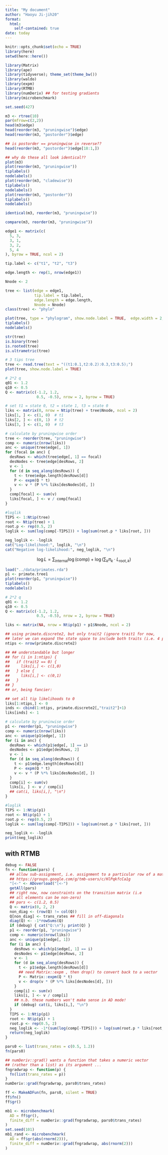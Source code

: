 ```yaml
---
title: "My document"
author: "Haoyu Ji-jih20"
format: 
  html:
    self-contained: true
date: today
---
```


```r
knitr::opts_chunk$set(echo = TRUE)
library(here)
setwd(here::here())
```

```r
library(Matrix)
library(ape)
library(tidyverse); theme_set(theme_bw())
library(waldo)
library(expm)
library(RTMB)
library(numDeriv) ## for testing gradients
library(microbenchmark)
```

```r
set.seed(427)
```

```r
m3 <- rtree(10)
par(mfrow=c(2,2))
head(m3$edge)
head(reorder(m3, "pruningwise")$edge)
head(reorder(m3, "postorder")$edge)

## is postorder == pruningwise in reverse??
head(reorder(m3, "postorder")$edge[18:1,])

## why do these all look identical??
plot(m3)
plot(reorder(m3, "pruningwise"))
tiplabels()
nodelabels()
plot(reorder(m3, "cladewise"))
tiplabels()
nodelabels()
plot(reorder(m3, "postorder"))
tiplabels()
nodelabels()

identical(m3, reorder(m3, "pruningwise"))

compare(m3, reorder(m3, "pruningwise"))
```


```r
edge1 <- matrix(c(
  5, 3,
  3, 1,
  3, 2,
  5, 4
), byrow = TRUE, ncol = 2)

tip.label <- c("t1", "t2", "t3")

edge.length <- rep(1, nrow(edge1))

Nnode <- 2

tree <- list(edge = edge1,
             tip.label = tip.label,
             edge.length = edge.length,
             Nnode = Nnode)
class(tree) <- "phylo"

plot(tree, type = "phylogram", show.node.label = TRUE,  edge.width = 2, cex = 0.8)
tiplabels()
nodelabels()

str(tree)
is.binary(tree)
is.rooted(tree)
is.ultrametric(tree)
```

```r
# 3 tips tree
tree <- read.tree(text = "((t1:0.1,t2:0.2):0.3,t3:0.5);")
plot(tree, show.node.label = TRUE)

# 2*2 q
q01 <- 1.2
q10 <- 0.5
Q <- matrix(c(-1.2, 1.2,
              0.5, -0.5), nrow = 2, byrow = TRUE)

# set t1 = state 0, t2 = state 1, t3 = state 0
liks <- matrix(0, nrow = Ntip(tree) + tree$Nnode, ncol = 2)
liks[1, ] <- c(1, 0)  # t1
liks[2, ] <- c(0, 1)  # t2
liks[3, ] <- c(1, 0)  # t3

# calculate by pruningwise order
tree <- reorder(tree, "pruningwise")
comp <- numeric(nrow(liks))
anc <- unique(tree$edge[, 1])
for (focal in anc) {
  desRows <- which(tree$edge[, 1] == focal)
  desNodes <- tree$edge[desRows, 2]
  v <- 1
  for (d in seq_along(desRows)) {
    t <- tree$edge.length[desRows[d]]
    P <- expm(Q * t)
    v <- v * (P %*% liks[desNodes[d], ])
  }
  comp[focal] <- sum(v)
  liks[focal, ] <- v / comp[focal]
}

#loglik
TIPS <- 1:Ntip(tree)
root <- Ntip(tree) + 1
root.p <- rep(0.5, 2)
loglik <- sum(log(comp[-TIPS])) + log(sum(root.p * liks[root, ]))

neg_loglik <- -loglik
cat("Log-likelihood:", loglik, "\n")
cat("Negative log-likelihood:", neg_loglik, "\n")

```

$$
\log L = \sum_{\text{internal}} \log(\text{comp}) + \log\left( \sum_k \pi_k \cdot L_{\text{root},k} \right)
$$

```r
load("../data/primates.rda")
p1 <- primate.tree1
plot(reorder(p1, "pruningwise"))
tiplabels()
nodelabels()

# 2*2 q
q01 <- 1.2
q10 <- 0.5
Q <- matrix(c(-1.2, 1.2,
              0.5, -0.5), nrow = 2, byrow = TRUE)

liks <- matrix(NA, nrow = Ntip(p1) + p1$Nnode, ncol = 2)

## using primate.discrete2, but only trait2 (ignore trait1 for now,
## later we can expand the state space to include both traits (i.e. 4 possibilities)
ntips <- nrow(primate.discrete2)

## ## understandable but longer
## for (i in 1:ntips) {
##   if (trait2 == 0) {
##     liks[i,] <- c(1,0)
##   } else {
##     liks[i,] <- c(0,1)
##   }
## }
## or, being fancier:

## set all tip likelihoods to 0
liks[1:ntips,] <- 0
inds <- cbind(1:ntips, primate.discrete2[,"trait2"]+1)
liks[inds] <- 1

# calculate by pruninwise order
p1 <- reorder(p1, "pruningwise")
comp <- numeric(nrow(liks))
anc <- unique(p1$edge[, 1])
for (i in anc) {
  desRows <- which(p1$edge[, 1] == i)
  desNodes <- p1$edge[desRows, 2]
  v <- 1
  for (d in seq_along(desRows)) {
    t <- p1$edge.length[desRows[d]]
    P <- expm(Q * t)
    v <- v * (P %*% liks[desNodes[d], ])
  }
  comp[i] <- sum(v)
  liks[i, ] <- v / comp[i]
  ## cat(i, liks[i,], "\n")
}

#loglik
TIPS <- 1:Ntip(p1)
root <- Ntip(p1) + 1
root.p <- rep(0.5, 2)
loglik <- sum(log(comp[-TIPS])) + log(sum(root.p * liks[root, ]))

neg_loglik <- -loglik
print(neg_loglik)
```

## with RTMB

```r
debug <- FALSE
fn <- function(pars) {
  ## allow sub-assignment, i.e. assignment to a particular row of a matrix
  ## https://groups.google.com/g/tmb-users/c/HlPqkfcCa1g
  "[<-" <- ADoverload("[<-")
  getAll(pars)
  ## right now, now constraints on the transition matrix (i.e
  ## all elements can be non-zero)
  ## pars <- c(1.2, 0.5)
  Q <- matrix(0, 2, 2)
  non_diag <- (row(Q) != col(Q))
  Q[non_diag] <- trans_rates ## fill in off-diagonals
  diag(Q) <- -1*rowSums(Q)
  if (debug) { cat("Q:\n"); print(Q) }
  p1 <- reorder(p1, "pruningwise")
  comp <- numeric(nrow(liks))
  anc <- unique(p1$edge[, 1])
  for (i in anc) {
    desRows <- which(p1$edge[, 1] == i)
    desNodes <- p1$edge[desRows, 2]
    v <- 1
    for (d in seq_along(desRows)) {
      t <- p1$edge.length[desRows[d]]
      ## need Matrix::expm , then drop() to convert back to a vector
      P <- Matrix::expm(Q * t)
      v <- drop(v * (P %*% liks[desNodes[d], ]))
    }
    comp[i] <- sum(v)
    liks[i, ] <- v / comp[i]
    ## n.b. these numbers won't make sense in AD mode!
    if (debug) cat(i, liks[i,], "\n")
  }
  TIPS <- 1:Ntip(p1)
  root <- Ntip(p1) + 1
  root.p <- rep(0.5, 2)
  neg_loglik <- -1*(sum(log(comp[-TIPS])) + log(sum(root.p * liks[root, ])))
  return(neg_loglik)
}

pars0 <- list(trans_rates = c(0.5, 1.2))
fn(pars0)

## numDeriv::grad() wants a function that takes a numeric vector
## (rather than a list) as its argument ...
fngradwrap <- function(p) {
  fn(list(trans_rates = p))
}
numDeriv::grad(fngradwrap, pars0$trans_rates)

ff <- MakeADFun(fn, pars0, silent = TRUE)
ff$fn()
ff$gr()
```

```r
mb1 <- microbenchmark(
  AD = ff$gr(),
  finite_diff = numDeriv::grad(fngradwrap, pars0$trans_rates)
)
set.seed(101)
mb1_rand <- microbenchmark(
  AD = ff$gr(abs(rnorm(2))),
  finite_diff = numDeriv::grad(fngradwrap, abs(rnorm(2)))
)
```
